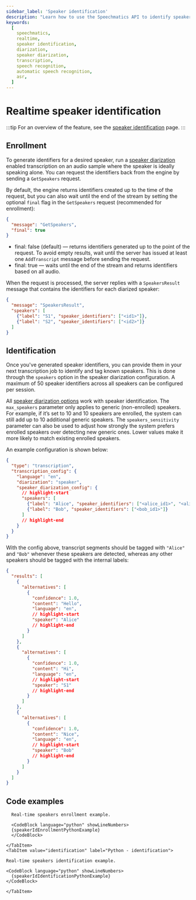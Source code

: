 ```yaml
---
sidebar_label: 'Speaker identification'
description: "Learn how to use the Speechmatics API to identify speakers in real-time"
keywords:
  [
    speechmatics,
    realtime,
    speaker identification,
    diarization,
    speaker diarization,
    transcription,
    speech recognition,
    automatic speech recognition,
    asr,
  ]
---
```



# Realtime speaker identification

:::tip
For an overview of the feature, see the [speaker identification](../features/speaker-identification.mdx) page.
:::

## Enrollment

To generate identifiers for a desired speaker, run a [speaker diarization](../features/diarization.mdx#diarization-modes) enabled transcription on an audio sample where the speaker is ideally speaking alone.
You can request the identifiers back from the engine by sending a `GetSpeakers` request.

By default, the engine returns identifiers created up to the time of the request, but you can also wait until the end of the stream by setting the optional `final` flag in the `GetSpeakers` request (recommended for enrollment):

```json
{
  "message": "GetSpeakers",
  "final": true
}
```

- final: false (default) — returns identifiers generated up to the point of the request. To avoid empty results, wait until the server has issued at least one `AddTranscript` message before sending the request.
- final: true — waits until the end of the stream and returns identifiers based on all audio.

When the request is processed, the server replies with a `SpeakersResult` message that contains the identifiers for each diarized speaker:

```json
{
  "message": "SpeakersResult",
  "speakers": [
    {"label": "S1", "speaker_identifiers": ["<id1>"]},
    {"label": "S2", "speaker_identifiers": ["<id2>"]}
  ]
}
```

## Identification

Once you've generated speaker identifiers, you can provide them in your next transcription job to identify and tag known speakers. This is done through the `speakers` option in the speaker diarization configuration. A maximum of 50 speaker identifiers across all speakers can be configured per session.

All [speaker diarization options](realtime_diarization.mdx#configuration) work with speaker identification. The `max_speakers` parameter only applies to generic (non-enrolled) speakers. For example, if it’s set to 10 and 10 speakers are enrolled, the system can still add up to 10 additional generic speakers. The `speakers_sensitivity` parameter can also be used to adjust how strongly the system prefers enrolled speakers over detecting new generic ones. Lower values make it more likely to match existing enrolled speakers.

An example configuration is shown below:

```json
{
  "type": "transcription",
  "transcription_config": {
    "language": "en",
    "diarization": "speaker",
    "speaker_diarization_config": {
      // highlight-start
      "speakers": [
        {"label": "Alice", "speaker_identifiers": ["<alice_id1>", "<alice_id2>"]},
        {"label": "Bob", "speaker_identifiers": ["<bob_id1>"]}
      ]
      // highlight-end
    }
  }
}
```

With the config above, transcript segments should be tagged with `"Alice"` and `"Bob"` whenever these speakers are detected, whereas any other speakers should be tagged with the internal labels:

```json
{
  "results": [
    {
      "alternatives": [
        {
          "confidence": 1.0,
          "content": "Hello",
          "language": "en",
          // highlight-start
          "speaker": "Alice"
          // highlight-end
        }
      ]
    },
    {
      "alternatives": [
        {
          "confidence": 1.0,
          "content": "Hi",
          "language": "en",
          // highlight-start
          "speaker": "S1"
          // highlight-end
        }
      ]
    },
    {
      "alternatives": [
        {
          "confidence": 1.0,
          "content": "Nice",
          "language": "en",
          // highlight-start
          "speaker": "Bob"
          // highlight-end
        }
      ]
    }
  ]
}
```

## Code examples

<Tabs groupId="speaker-id-examples">
    <TabItem value="enrollment" label="Python - enrollment">

      Real-time speakers enrollment example.

      <CodeBlock language="python" showLineNumbers>
      {speakerIdEnrollmentPythonExample}
      </CodeBlock>

    </TabItem>
    <TabItem value="identification" label="Python - identification">

    Real-time speakers identification example.

    <CodeBlock language="python" showLineNumbers>
      {speakerIdIdentificationPythonExample}
    </CodeBlock>

    </TabItem>
</Tabs>